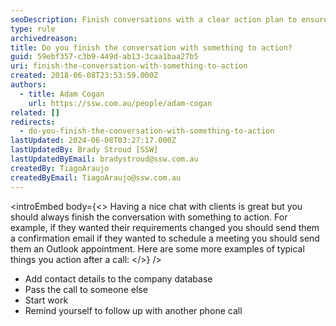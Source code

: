 ```yaml
---
seoDescription: Finish conversations with a clear action plan to ensure clients' needs are met and relationships are nurtured.
type: rule
archivedreason:
title: Do you finish the conversation with something to action?
guid: 59ebf357-c3b9-449d-ab13-3caa1baa27b5
uri: finish-the-conversation-with-something-to-action
created: 2018-06-08T23:53:59.000Z
authors:
  - title: Adam Cogan
    url: https://ssw.com.au/people/adam-cogan
related: []
redirects:
  - do-you-finish-the-conversation-with-something-to-action
lastUpdated: 2024-06-08T03:27:17.000Z
lastUpdatedBy: Brady Stroud [SSW]
lastUpdatedByEmail: bradystroud@ssw.com.au
createdBy: TiagoAraujo
createdByEmail: TiagoAraujo@ssw.com.au
---
```


<introEmbed
  body={<>
Having a nice chat with clients is great but you should always finish the conversation with something to action. For example, if they wanted their requirements changed you should send them a confirmation email if they wanted to schedule a meeting you should send them an Outlook appointment. Here are some more examples of typical things you action after a call:
  </>}
/>
- Add contact details to the company database
- Pass the call to someone else
- Start work
- Remind yourself to follow up with another phone call
